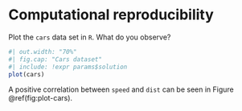 # Computational reproducibility {#repro}

Plot the `cars` data set in `R`. What do you observe?

```{r plot-cars}
#| out.width: "70%"
#| fig.cap: "Cars dataset"
#| include: !expr params$solution
plot(cars)
```

A positive correlation between `speed` and `dist`
can be seen in Figure \@ref(fig:plot-cars).